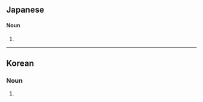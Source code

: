 ==Japanese==
{{ja-kanjitab|なん|たい|yomi=o}}

====Noun====
{{ja-noun|shin=男体|なんたい}}

# {{kyujitai spelling of|男体}}

----

==Korean==
{{ko-hanjatab}}

===Noun===
{{ko-noun|hangeul=남체}}

# {{hanja form of|남체|[[male]] [[body]]}}